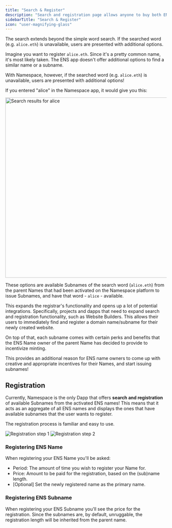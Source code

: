 ```yaml
---
title: "Search & Register"
description: "Search and registration page allows anyone to buy both ENS names and subnames with expanded search functionality."
sidebarTitle: "Search & Register"
icon: "user-magnifying-glass"
---
```


The search extends beyond the simple word search. If the searched word (e.g. `alice.eth`) is unavailable, users are presented with additional options.

Imagine you want to register `alice.eth`. Since it's a pretty common name, it's most likely taken. The ENS app doesn't offer additional options to find a similar name or a subname.

With Namespace, however, if the searched word (e.g. `alice.eth`) is unavailable, users are presented with additional options!

If you entered "alice" in the Namespace app, it would give you this:

<img
  src="/assets/search-results-for-alice.png"
  alt="Search results for alice"
  width="563"
/>

These options are available Subnames of the search word (`alice.eth`) from the parent Names that had been activated on the Namespace platform to issue Subnames, and have that word - `alice` - available.

This expands the registrar's functionality and opens up a lot of potential integrations. Specifically, projects and dapps that need to expand search and registration functionality, such as Website Builders. This allows their users to immediately find and register a domain name/subname for their newly created website.

On top of that, each subname comes with certain perks and benefits that the ENS Name owner of the parent Name has decided to provide to incentivize minting.

This provides an additional reason for ENS name owners to come up with creative and appropriate incentives for their Names, and start issuing subnames!

## Registration

Currently, Namespace is the only Dapp that offers **search and registration** of available Subnames from the activated ENS names! This means that it acts as an aggregate of all ENS names and displays the ones that have available subnames that the user wants to register.

The registration process is familiar and easy to use.

<CardGroup cols={2}>
  <Card>
    <img src="/assets/register-alice-1.png" alt="Registration step 1" />
  </Card>
  <Card>
    <img src="/assets/register-alice-2.png" alt="Registration step 2" />
  </Card>
</CardGroup>

### Registering ENS Name

When registering your ENS Name you'll be asked:

- Period: The amount of time you wish to register your Name for.
- Price: Amount to be paid for the registration, based on the (sub)name length.
- [Optional] Set the newly registered name as the primary name.

### Registering ENS Subname

When registering your ENS Subname you'll see the price for the registration. Since the subnames are, by default, unruggable, the registration length will be inherited from the parent name.
